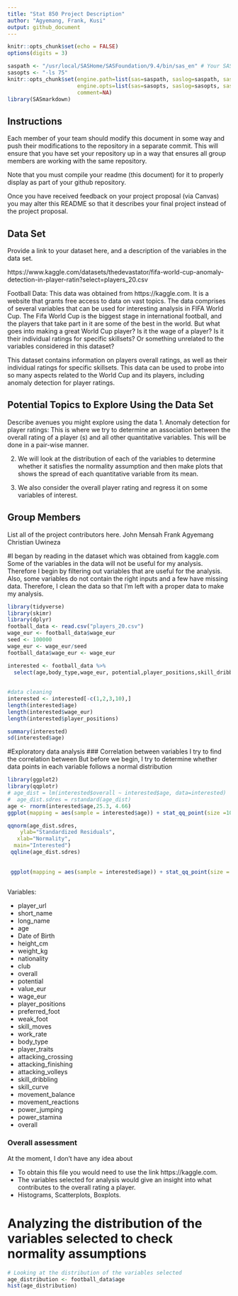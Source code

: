 ```yaml
---
title: "Stat 850 Project Description"
author: "Agyemang, Frank, Kusi"
output: github_document
---
```


```r
knitr::opts_chunk$set(echo = FALSE)
options(digits = 3)
```

```r

saspath <- "/usr/local/SASHome/SASFoundation/9.4/bin/sas_en" # Your SAS path goes here
sasopts <- "-ls 75"
knitr::opts_chunk$set(engine.path=list(sas=saspath, saslog=saspath, sashtml=saspath),
                      engine.opts=list(sas=sasopts, saslog=sasopts, sashtml=sasopts), 
                      comment=NA)
library(SASmarkdown)
```

## Instructions

Each member of your team should modify this document in some way and push their modifications to the repository in a separate commit. This will ensure that you have set your repository up in a way that ensures all group members are working with the same repository. 

Note that you must compile your readme (this document) for it to properly display as part of your github repository. 

Once you have received feedback on your project proposal (via Canvas) you may alter this README so that it describes your final project instead of the project proposal. 

## Data Set
Provide a link to your dataset here, and a description of the variables in the data set.

https://www.kaggle.com/datasets/thedevastator/fifa-world-cup-anomaly-detection-in-player-ratin?select=players_20.csv


Football Data: This data was obtained from https://kaggle.com. It is a website that grants free access to data on vast topics.  The data comprises of several variables that can be used for interesting analysis in FIFA World Cup. The Fifa World Cup is the biggest stage in international football, and the players that take part in it are some of the best in the world. But what goes into making a great World Cup player? Is it the wage of a player? Is it their individual ratings for specific skillsets?  Or something unrelated to the variables considered in this dataset?

This dataset contains information on players overall ratings, as well as their individual ratings for specific skillsets. This data can be used to probe into so many aspects related to the World Cup and its players, including anomaly detection for player ratings.


## Potential Topics to Explore Using the Data Set
Describe avenues you might explore using the data
1. Anomaly detection for player ratings: This is where we try to determine an association between the overall rating of a player (s) and all other quantitative variables. This will be done in a pair-wise manner.

2. We will look at the distribution of each of the variables to determine whether it satisfies the normality assumption and then make plots that shows the spread of each quantitative variable from its mean.

3. We also consider the overall player rating and regress it on some variables of interest.


## Group Members
List all of the project contributors here.
John Mensah
Frank Agyemang
Christian Uwineza


#I began by reading in the dataset which was obtained from kaggle.com
Some of the variables in the data will not be useful for my analysis.
Therefore I begin by filtering out variables that are useful for the analysis.
Also, some variables do not contain the right inputs and a few have missing data.
Therefore, I clean the data so that I'm left with a proper data to make my analysis.

```r
library(tidyverse)
library(skimr)
library(dplyr)
football_data <- read.csv("players_20.csv")
wage_eur <- football_data$wage_eur
seed <- 100000 
wage_eur <- wage_eur/seed
football_data$wage_eur <- wage_eur

interested <- football_data %>%
  select(age,body_type,wage_eur, potential,player_positions,skill_dribbling, skill_curve, height_cm, overall)
  
  
#data cleaning
interested <- interested[-c(1,2,3,10),]
length(interested$age)
length(interested$wage_eur)
length(interested$player_positions)

summary(interested)
sd(interested$age)
```
#Exploratory data analysis
### Correlation between variables
I try to find the correlation between 
But before we begin, I try to determine whether data points in each variable follows a normal distribution
```r
library(ggplot2)
library(qqplotr)
# age_dist = lm(interested$overall ~ interested$age, data=interested) 
#  age_dist.sdres = rstandard(age_dist)
age <- rnorm(interested$age,25.3, 4.66)
ggplot(mapping = aes(sample = interested$age)) + stat_qq_point(size =100 )
```


```r
qqnorm(age_dist.sdres, 
    ylab="Standardized Residuals", 
   xlab="Normality", 
  main="Interested") 
 qqline(age_dist.sdres)
 
 
 ggplot(mapping = aes(sample = interested$age)) + stat_qq_point(size = 2)
```


```r
```

Variables: 

- player_url
- short_name
- long_name
- age
- Date of Birth
- height_cm
- weight_kg
- nationality
- club
- overall
- potential
- value_eur
- wage_eur
- player_positions
- preferred_foot
- weak_foot
- skill_moves
- work_rate
- body_type
- player_traits
- attacking_crossing
- attacking_finishing
- attacking_volleys
- skill_dribbling
- skill_curve
- movement_balance
- movement_reactions
- power_jumping
- power_stamina
- overall

### Overall assessment

At the moment, I don't have any idea about

- To obtain this file you would need to use the link https://kaggle.com.
- The variables selected for analysis would give an insight into what contributes to the overall rating a player.
- Histograms, Scatterplots, Boxplots.

# Analyzing the distribution of the variables selected to check normality assumptions
```r
# Looking at the distribution of the variables selected
age_distribution <- football_data$age
hist(age_distribution)



```


